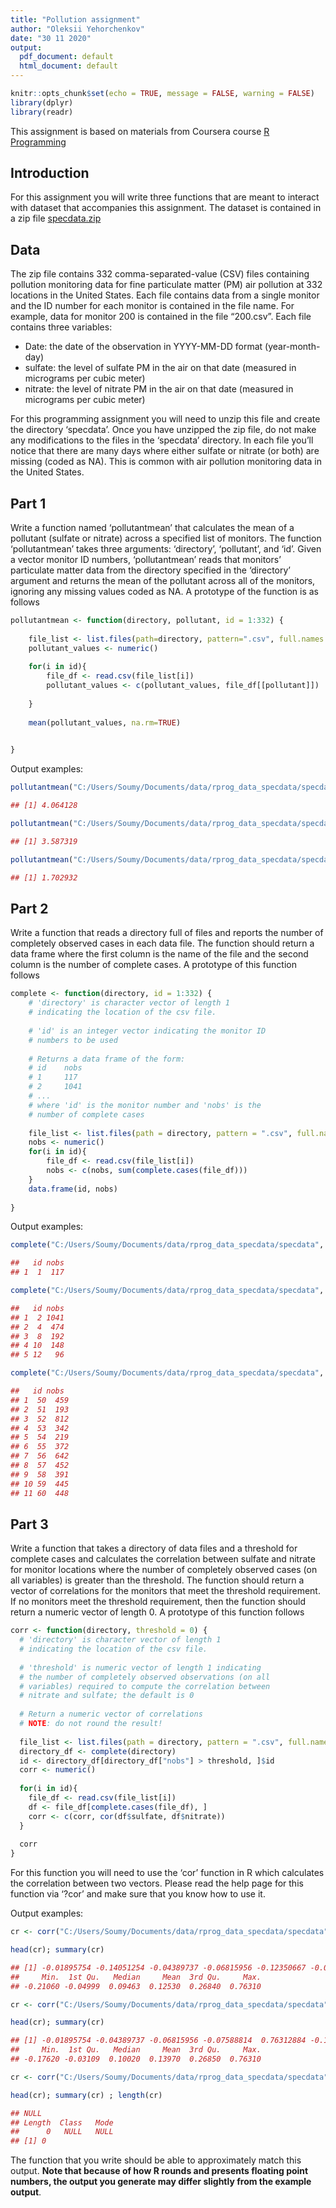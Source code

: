 ---
title: "Pollution assignment"
author: "Oleksii Yehorchenkov"
date: "30 11 2020"
output:
  pdf_document: default
  html_document: default
---

```{r setup, include=FALSE}
knitr::opts_chunk$set(echo = TRUE, message = FALSE, warning = FALSE)
library(dplyr)
library(readr)
```

This assignment is based on materials from Coursera course [R Programming](https://www.coursera.org/learn/r-programming/home/welcome)

## Introduction

For this assignment you will write three functions that are meant to interact with dataset that accompanies this assignment. The dataset is contained in a zip file [specdata.zip](https://www.dropbox.com/s/i9wi47oyhfb7qlh/rprog_data_specdata.zip?dl=0)

## Data

The zip file contains 332 comma-separated-value (CSV) files containing pollution monitoring data for fine particulate matter (PM) air pollution at 332 locations in the United States. Each file contains data from a single monitor and the ID number for each monitor is contained in the file name. For example, data for monitor 200 is contained in the file "200.csv". Each file contains three variables:

- Date: the date of the observation in YYYY-MM-DD format (year-month-day)
- sulfate: the level of sulfate PM in the air on that date (measured in micrograms per cubic meter)
- nitrate: the level of nitrate PM in the air on that date (measured in micrograms per cubic meter)

For this programming assignment you will need to unzip this file and create the directory 'specdata'. Once you have unzipped the zip file, do not make any modifications to the files in the 'specdata' directory. In each file you'll notice that there are many days where either sulfate or nitrate (or both) are missing (coded as NA). This is common with air pollution monitoring data in the United States.

## Part 1

Write a function named 'pollutantmean' that calculates the mean of a pollutant (sulfate or nitrate) across a specified list of monitors. The function 'pollutantmean' takes three arguments: 'directory', 'pollutant', and 'id'. Given a vector monitor ID numbers, 'pollutantmean' reads that monitors' particulate matter data from the directory specified in the 'directory' argument and returns the mean of the pollutant across all of the monitors, ignoring any missing values coded as NA. A prototype of the function is as follows

```{r}
pollutantmean <- function(directory, pollutant, id = 1:332) {
    
    file_list <- list.files(path=directory, pattern=".csv", full.names = TRUE)
    pollutant_values <- numeric()
  
    for(i in id){
        file_df <- read.csv(file_list[i])
        pollutant_values <- c(pollutant_values, file_df[[pollutant]])
    
    }
  
    mean(pollutant_values, na.rm=TRUE)
  

}
```

Output examples:
```{r}
pollutantmean("C:/Users/Soumy/Documents/data/rprog_data_specdata/specdata", "sulfate", 1:10)

## [1] 4.064128
```

```{r}
pollutantmean("C:/Users/Soumy/Documents/data/rprog_data_specdata/specdata", "sulfate", 55)

## [1] 3.587319
```

```{r}
pollutantmean("C:/Users/Soumy/Documents/data/rprog_data_specdata/specdata", "nitrate")

## [1] 1.702932
```

## Part 2

Write a function that reads a directory full of files and reports the number of completely observed cases in each data file. The function should return a data frame where the first column is the name of the file and the second column is the number of complete cases. A prototype of this function follows

```{r}
complete <- function(directory, id = 1:332) {
    # 'directory' is character vector of length 1 
    # indicating the location of the csv file.
    
    # 'id' is an integer vector indicating the monitor ID
    # numbers to be used
    
    # Returns a data frame of the form:
    # id    nobs
    # 1     117
    # 2     1041
    # ...
    # where 'id' is the monitor number and 'nobs' is the
    # number of complete cases
    
    file_list <- list.files(path = directory, pattern = ".csv", full.names = TRUE)
    nobs <- numeric()
    for(i in id){
        file_df <- read.csv(file_list[i])
        nobs <- c(nobs, sum(complete.cases(file_df)))
    }
    data.frame(id, nobs)
    
}
```

Output examples:
```{r}
complete("C:/Users/Soumy/Documents/data/rprog_data_specdata/specdata", 1)

##   id nobs
## 1  1  117
```

```{r}
complete("C:/Users/Soumy/Documents/data/rprog_data_specdata/specdata", c(2, 4, 8, 10, 12))

##   id nobs
## 1  2 1041
## 2  4  474
## 3  8  192
## 4 10  148
## 5 12   96
```

```{r}
complete("C:/Users/Soumy/Documents/data/rprog_data_specdata/specdata", 50:60)

##   id nobs
## 1  50  459
## 2  51  193
## 3  52  812
## 4  53  342
## 5  54  219
## 6  55  372
## 7  56  642
## 8  57  452
## 9  58  391
## 10 59  445
## 11 60  448
```

## Part 3

Write a function that takes a directory of data files and a threshold for complete cases and calculates the correlation between sulfate and nitrate for monitor locations where the number of completely observed cases (on all variables) is greater than the threshold. The function should return a vector of correlations for the monitors that meet the threshold requirement. If no monitors meet the threshold requirement, then the function should return a numeric vector of length 0. A prototype of this function follows

```{r}
corr <- function(directory, threshold = 0) {
  # 'directory' is character vector of length 1 
  # indicating the location of the csv file.
  
  # 'threshold' is numeric vector of length 1 indicating
  # the number of completely observed observations (on all
  # variables) required to compute the correlation between
  # nitrate and sulfate; the default is 0
  
  # Return a numeric vector of correlations
  # NOTE: do not round the result!
  
  file_list <- list.files(path = directory, pattern = ".csv", full.names = TRUE)
  directory_df <- complete(directory)
  id <- directory_df[directory_df["nobs"] > threshold, ]$id
  corr <- numeric()
  
  for(i in id){
    file_df <- read.csv(file_list[i])
    df <- file_df[complete.cases(file_df), ]
    corr <- c(corr, cor(df$sulfate, df$nitrate))
  }
  
  corr
}
```

For this function you will need to use the 'cor' function in R which calculates the correlation between two vectors. Please read the help page for this function via '?cor' and make sure that you know how to use it.

Output examples:

```{r}
cr <- corr("C:/Users/Soumy/Documents/data/rprog_data_specdata/specdata", 150)

head(cr); summary(cr)

## [1] -0.01895754 -0.14051254 -0.04389737 -0.06815956 -0.12350667 -0.07588814
##     Min.  1st Qu.   Median     Mean  3rd Qu.     Max. 
## -0.21060 -0.04999  0.09463  0.12530  0.26840  0.76310
```

```{r}
cr <- corr("C:/Users/Soumy/Documents/data/rprog_data_specdata/specdata", 400)

head(cr); summary(cr)

## [1] -0.01895754 -0.04389737 -0.06815956 -0.07588814  0.76312884 -0.15782860
##     Min.  1st Qu.   Median     Mean  3rd Qu.     Max. 
## -0.17620 -0.03109  0.10020  0.13970  0.26850  0.76310
```

```{r}
cr <- corr("C:/Users/Soumy/Documents/data/rprog_data_specdata/specdata", 5000)

head(cr); summary(cr) ; length(cr)

## NULL
## Length  Class   Mode 
##      0   NULL   NULL
## [1] 0
```


The function that you write should be able to approximately match this output. **Note that because of how R rounds and presents floating point numbers, the output you generate may differ slightly from the example output**. 
